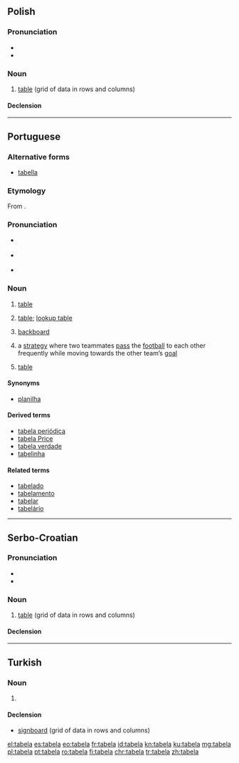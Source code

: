 ==Polish==

===Pronunciation===
* {{IPA|[taˈbɛla]|lang=pl}}
* {{audio|Pl-tabela.ogg|Audio|lang=pl}}

===Noun===
{{pl-noun|f}}

# [[table]] (grid of data in rows and columns)

====Declension====
{{pl-decl-noun
|tabela|tabele
|tabeli|tabel
|tabeli|tabelom
|tabelę|tabele
|tabelą|tabelami
|tabeli|tabelach
|tabelo|tabele
}}

----

==Portuguese==
{{wikipedia|lang=pt}}

===Alternative forms===
* [[tabella]] {{qualifier|obsolete}}

===Etymology===
From {{etyl|la|pt}} {{term|tabella||tablet|lang=la}}.

===Pronunciation===
* {{a|Brazil}} {{IPA|/ta.ˈbɛ.la/|/ta.ˈbɛ.lɐ/|lang=pt}}
* {{a|PT}} {{IPA|/tɐ.ˈβɛ.lɐ/|lang=pt}}
* {{hyphenation|ta|be|la|lang=pt}}

===Noun===
{{pt-noun|f|s}}

# [[table]] {{gloss|grid of data in rows and columns}}
# {{context|databases|lang=pt}} [[table]]; [[lookup table]]
# {{context|basketball|lang=pt}} [[backboard]] {{gloss|flat vertical surface to which the basket is attached}}
# {{context|football|lang=pt}} a [[strategy]] where two teammates [[pass]] the [[football]] to each other frequently while moving towards the other team’s [[goal]]
# {{context|sports|lang=pt}} [[table]] {{gloss|a classification of teams or individuals based on their success}}

====Synonyms====
* {{sense|grid of data}} [[planilha]]

====Derived terms====
* [[tabela periódica]]
* [[tabela Price]]
* [[tabela verdade]]
* [[tabelinha]]

====Related terms====
* [[tabelado]]
* [[tabelamento]]
* [[tabelar]]
* [[tabelário]]

----

==Serbo-Croatian==

===Pronunciation===
* {{IPA|/taběla/|lang=sh}}
* {{hyphenation|ta|be|la|lang=pt}}

===Noun===
{{sh-noun|g=f|head=tabèla|r|табела|табѐла}}

# [[table]] (grid of data in rows and columns)

====Declension====
{{sh-decl-noun
|tabèla|tabele
|tabele|tabélā
|tabeli|tabelama
|tabelu|tabele
|tabelo|tabele
|tabeli|tabelama
|tabelom|tabelama
}}

----

==Turkish==
{{wikipedia|lang=tr}}

===Noun===
{{tr-noun|yı|lar}}

# {{defn|tr}}

====Declension====
{{tr-noun-v|a|d}}

* [[signboard]] (grid of data in rows and columns)

[[el:tabela]]
[[es:tabela]]
[[eo:tabela]]
[[fr:tabela]]
[[id:tabela]]
[[kn:tabela]]
[[ku:tabela]]
[[mg:tabela]]
[[pl:tabela]]
[[pt:tabela]]
[[ro:tabela]]
[[fi:tabela]]
[[chr:tabela]]
[[tr:tabela]]
[[zh:tabela]]
